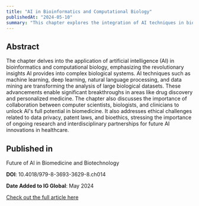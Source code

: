 ```yaml
---
title: "AI in Bioinformatics and Computational Biology"
publishedAt: "2024-05-10"
summary: "This chapter explores the integration of AI techniques in bioinformatics and computational biology, highlighting their role in revolutionizing biomedicine and biotechnology through innovations in drug discovery, personalized medicine, and therapeutic strategies."
---
```

## Abstract

The chapter delves into the application of artificial intelligence (AI) in bioinformatics and computational biology, emphasizing the revolutionary insights AI provides into complex biological systems. AI techniques such as machine learning, deep learning, natural language processing, and data mining are transforming the analysis of large biological datasets. These advancements enable significant breakthroughs in areas like drug discovery and personalized medicine. The chapter also discusses the importance of collaboration between computer scientists, biologists, and clinicians to unlock AI's full potential in biomedicine. It also addresses ethical challenges related to data privacy, patent laws, and bioethics, stressing the importance of ongoing research and interdisciplinary partnerships for future AI innovations in healthcare.

##  **Published in**

Future of AI in Biomedicine and Biotechnology

**DOI**: 10.4018/979-8-3693-3629-8.ch014

**Date Added to IG Global**: May 2024 

[Check out the full article here](https://www.igi-global.com/chapter/ai-in-bioinformatics-and-computational-biology/348520)
